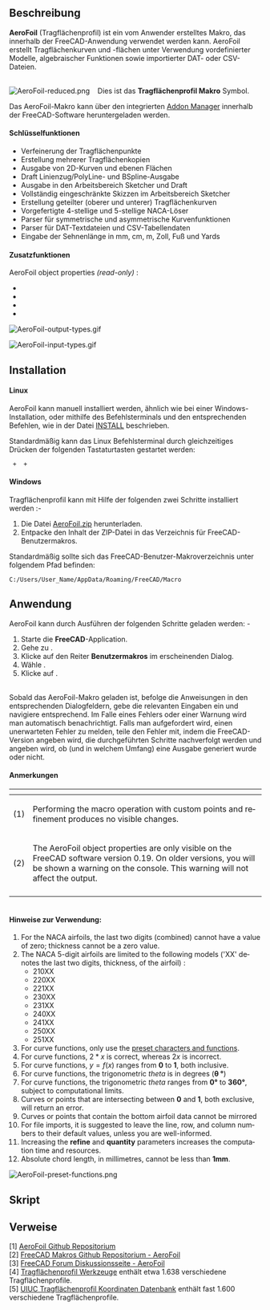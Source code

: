 <languages/>

{{Macro/de
|Name=Tragflächenprofil
|Icon=AeroFoil.png
|Description=Tragflächenprofil erstellt Tragflächenprofilkurven und -flächen mit vordefinierten Modellen, algebraischen Funktionen und DAT- oder CSV-Dateien.
|Author=Melwyncarlo
|Date=2021-03-10
|Version=2.0.1
|FCVersion={{VersionPlus/de|0.17}}
|Download=[https://wiki.freecad.org/images/5/59/AeroFoil-reduced.png Werkzeugleisten-Symbol]
|Links=[https://github.com/melwyncarlo/AeroFoil Persönliches Github - AeroFoil]<br>[https://github.com/melwyncarlo/AeroFoil/blob/main/AeroFoil.zip?raw=true AeroFoil.zip]<br>[https://github.com/FreeCAD/FreeCAD-macros/tree/master/ObjectCreation FC Github - AeroFoil]<br>[https://forum.freecad.org/viewtopic.php?f=22&t=56162 FC Forum - AeroFoil]
}}

<span id="Description"></span>
==Beschreibung==

'''AeroFoil''' (Tragflächenprofil) ist ein vom Anwender erstelltes Makro, das innerhalb der FreeCAD-Anwendung verwendet werden kann. AeroFoil erstellt Tragflächenkurven und -flächen unter Verwendung vordefinierter Modelle, algebraischer Funktionen sowie importierter DAT- oder CSV-Dateien.

<div class="mw-translate-fuzzy">
<br>[[Image:AeroFoil-reduced.png]] &nbsp;&nbsp; Dies ist das '''Tragflächenprofil Makro''' Symbol.
</div>

<div class="mw-translate-fuzzy">
Das AeroFoil-Makro kann über den integrierten [[Std_AddonMgr/de|Addon Manager]] innerhalb der FreeCAD-Software heruntergeladen werden.
</div>

<span id="Key_Features"></span>
<div class="mw-translate-fuzzy">
====Schlüsselfunktionen====
</div>

* Verfeinerung der Tragflächenpunkte
* Erstellung mehrerer Tragflächenkopien
* Ausgabe von 2D-Kurven und ebenen Flächen
* Draft Linienzug/PolyLine- und BSpline-Ausgabe
* Ausgabe in den Arbeitsbereich Sketcher und Draft
* Vollständig eingeschränkte Skizzen im Arbeitsbereich Sketcher
* Erstellung geteilter (oberer und unterer) Tragflächenkurven
* Vorgefertigte 4-stellige und 5-stellige NACA-Löser
* Parser für symmetrische und asymmetrische Kurvenfunktionen
* Parser für DAT-Textdateien und CSV-Tabellendaten
* Eingabe der Sehnenlänge in mm, cm, m, Zoll, Fuß und Yards

<span id="Additional_Features_{{VersionPlus|0.19}}"></span>
<div class="mw-translate-fuzzy">
====Zusatzfunktionen {{VersionPlus/de|0.19}}====
</div>

<div lang="en" dir="ltr" class="mw-content-ltr">
AeroFoil object properties ''(read-only)'' :
<br>{{Properties Title|Base}}
*{{PropertyData|Airfoil Type|String}}
*{{PropertyData|Airfoil Chord Length|Length}}
*{{PropertyData|Design Curve Type|String}}
*{{PropertyData|Number Of Points|Integer}}
</div>

<div lang="en" dir="ltr" class="mw-content-ltr">
[[File:AeroFoil-output-types.gif]]
{{Caption|AeroFoil Macro Output Types}}
</div>

<div lang="en" dir="ltr" class="mw-content-ltr">
[[File:AeroFoil-input-types.gif]]
{{Caption|AeroFoil Macro Input Types}}
</div>

==Installation==

====Linux====

AeroFoil kann manuell installiert werden, ähnlich wie bei einer Windows-Installation, oder mithilfe des Befehlsterminals und den entsprechenden Befehlen, wie in der Datei [https://raw.githubusercontent.com/melwyncarlo/AeroFoil/main/INSTALL.sh INSTALL] beschrieben.

Standardmäßig kann das Linux Befehlsterminal durch gleichzeitiges Drücken der folgenden Tastaturtasten gestartet werden:

<code>{{KEY|Control}} + {{KEY|Alt}} + {{KEY|T}}</code>

====Windows====

Tragflächenprofil kann mit Hilfe der folgenden zwei Schritte installiert werden :-

# Die Datei [https://github.com/melwyncarlo/AeroFoil/blob/main/AeroFoil.zip?raw=true AeroFoil.zip] herunterladen. <br>
# Entpacke den Inhalt der ZIP-Datei in das Verzeichnis für FreeCAD-Benutzermakros.

Standardmäßig sollte sich das FreeCAD-Benutzer-Makroverzeichnis unter folgendem Pfad befinden:

<code>C:/Users/User_Name/AppData/Roaming/FreeCAD/Macro</code>

<span id="Usage"></span>
==Anwendung==

<div class="mw-translate-fuzzy">
AeroFoil kann durch Ausführen der folgenden Schritte geladen werden: -
</div>

# Starte die '''FreeCAD'''-Application.
# Gehe zu {{MenuCommand|Makro → Makros ...}}.
# Klicke auf den Reiter '''Benutzermakros''' im erscheinenden Dialog.
# Wähle {{FileName|AeroFoil.FCMacro}}.
# Klicke auf {{Button|Ausführen}}.

<div class="mw-translate-fuzzy">
<br>Sobald das AeroFoil-Makro geladen ist, befolge die Anweisungen in den entsprechenden Dialogfeldern, gebe die relevanten Eingaben ein und navigiere entsprechend. Im Falle eines Fehlers oder einer Warnung wird man automatisch benachrichtigt. Falls man aufgefordert wird, einen unerwarteten Fehler zu melden, teile den Fehler mit, indem die FreeCAD-Version angeben wird, die durchgeführten Schritte nachverfolgt werden und angeben wird, ob (und in welchem Umfang) eine Ausgabe generiert wurde oder nicht.
</div>

<span id="Notes"></span>
====Anmerkungen====

<div lang="en" dir="ltr" class="mw-content-ltr">
{| style="text-align: left;"
|- style="vertical-align: top;"
! scope="col" style="width:30px;padding:5px 0px" |
! scope="col" |
|- style="vertical-align: top;"
|(1)
|Performing the macro operation with custom points and refinement produces no visible changes.
|- style="vertical-align: top;"
|(2)
|The AeroFoil object properties are only visible on the FreeCAD software version 0.19. On older versions, you will be shown a warning on the console. This warning will not affect the output.
|- style="vertical-align: top;"
|}
</div>

<span id="Hints_to_keep_in_mind_during_usage_:"></span>
<div class="mw-translate-fuzzy">
====<br>Hinweise zur Verwendung:====
</div>

<div lang="en" dir="ltr" class="mw-content-ltr">
# For the NACA airfoils, the last two digits (combined) cannot have a value of zero; thickness cannot be a zero value.
# The NACA 5-digit airfoils are limited to the following models ('XX' denotes the last two digits, thickness, of the airfoil) :
#* 210XX
#* 220XX
#* 221XX
#* 230XX
#* 231XX
#* 240XX
#* 241XX
#* 250XX
#* 251XX
# For curve functions, only use the <u>preset characters and functions</u>.
# For curve functions, <math>2 * x</math> is correct, whereas <math>2x</math> is incorrect.
# For curve functions, <math>y = f(x)</math> ranges from '''0''' to '''1''', both inclusive.
# For curve functions, the trigonometric ''theta'' is in degrees ('''&theta; &deg;''')
# For curve functions, the trigonometric ''theta'' ranges from '''0&deg;''' to '''360&deg;''', subject to computational limits.
# Curves or points that are intersecting between '''0''' and '''1''', both exclusive, will return an error.
# Curves or points that contain the bottom airfoil data cannot be mirrored
# For file imports, it is suggested to leave the line, row, and column numbers to their default values, unless you are well-informed.
# Increasing the '''refine''' and '''quantity''' parameters increases the computation time and resources.
# Absolute chord length, in millimetres, cannot be less than '''1mm'''.
</div>

<div lang="en" dir="ltr" class="mw-content-ltr">
[[File:AeroFoil-preset-functions.png]]
{{Caption|Preset Characters and Functions}}
</div>

<span id="Script"></span>
==Skript==

{{MacroCode|code=

__Title__         = "AeroFoil"
__Author__        = "Melwyncarlo"
__Version__       = "2.0.0"
__Date__          = "2021-03-09"
__Comment__       = "AeroFoil creates airfoil curves and faces using pre-defined models, algebraic functions, and DAT or CSV Files"
__Web__           = "https://github.com/melwyncarlo/AeroFoil"
__Wiki__          = "https://wiki.freecad.org/index.php?title=Macro_AeroFoil"
__Icon__          = "https://wiki.freecad.org/images/5/59/AeroFoil-reduced.png"
__Help__          = "Click on the AeroFoil button/macro, and follow the instructions in the subsequent dialog boxes."
__Status__        = "stable"
__Requires__      = "Freecad >= v0.17"
__Communication__ = "https://github.com/melwyncarlo/AeroFoil/issues"
__Files__         = "AeroFoil_UI_Files/AeroFoil_Initial_Dialog.ui, AeroFoil_UI_Files/AeroFoil_NACA4Digit_Dialog.ui, \
AeroFoil_UI_Files/AeroFoil_NACA5Digit_Dialog.ui, AeroFoil_UI_Files/AeroFoil_CurvesInput_Dialog.ui, \
AeroFoil_UI_Files/AeroFoil_PointsInput_Dialog.ui, AeroFoil_UI_Files/AeroFoil_DATInput_Dialog.ui, \
AeroFoil_UI_Files/AeroFoil_CSVInput_Dialog.ui, AeroFoil_UI_Files/AeroFoil_FileLoad_Dialog.ui, \
AeroFoil_UI_Files/AeroFoil_Final_Dialog.ui, AeroFoil_UI_Files/AeroFoil_Math_Functions_Box.ui, \
AeroFoil_UI_Files/AeroFoil_mfb_img.gif, AeroFoil_UI_Files/AeroFoil.svg"


#  OS: Ubuntu 18.04.5 LTS
#  Word size of OS: 64-bit
#  Word size of FreeCAD: 64-bit
#  Version: 0.18.4.
#  Build type: Release
#  Python version: 3.6.8
#  Qt version: 5.9.5
#  Coin version: 4.0.0a
#  OCC version: 7.3.0
#  Locale: English/UnitedKingdom (en_GB)

#  OS: Ubuntu 18.04.5 LTS (LXDE/Lubuntu)
#  Word size of OS	: 64-bit
#  Word size of FreeCAD: 64-bit
#  Version: 0.19
#  Build type: Release
#  Branch: unknown
#  Hash: 32200b604d421c4dad527fe587a7d047cf953b4f
#  Python version: 3.6.9
#  Qt version: 5.9.5
#  Coin versio: 4.0.0a
#  OCC version: 7.3.0
#  Locale: English/UnitedKingdom (en_GB)
}}

{{Codeextralink|https://raw.githubusercontent.com/melwyncarlo/AeroFoil/main/AeroFoil.FCMacro}}

<span id="Links"></span>
==Verweise==

[1] [https://github.com/melwyncarlo/AeroFoil AeroFoil Github Repositorium]
<br>[2] [https://github.com/FreeCAD/FreeCAD-macros/tree/master/ObjectCreation FreeCAD Makros Github Repositorium - AeroFoil]
<br>[3] [https://forum.freecad.org/viewtopic.php?f=22&t=56162 FreeCAD Forum Diskussionsseite - AeroFoil]
<br>[4] [http://airfoiltools.com/ Tragflächenprofil Werkzeuge] enthält etwa 1.638 verschiedene Tragflächenprofile.
<br>[5] [https://m-selig.ae.illinois.edu/ads/coord_database.html UIUC Tragflächenprofil Koordinaten Datenbank] enthält fast 1.600 verschiedene  Tragflächenprofile.